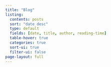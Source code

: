 ```yaml
---
title: "Blog"
listing:
  contents: posts
  sort: "date desc"
  type: default
  fields: [date, title, author, reading-time]
  table-hover: true
  categories: true
  sort-ui: true
  filter-ui: false
page-layout: full
---
```

